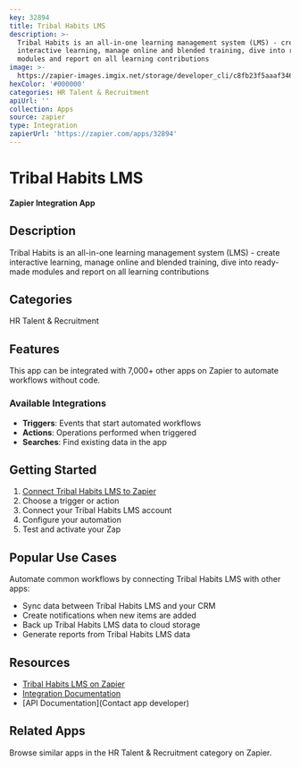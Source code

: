 ```yaml
---
key: 32894
title: Tribal Habits LMS
description: >-
  Tribal Habits is an all-in-one learning management system (LMS) - create
  interactive learning, manage online and blended training, dive into ready-made
  modules and report on all learning contributions
image: >-
  https://zapier-images.imgix.net/storage/developer_cli/c8fb23f5aaaf346aa234cdc6fdb7bd7f.png?auto=format%2Ccompress&ixlib=python-3.0.0&q=50
hexColor: '#000000'
categories: HR Talent & Recruitment
apiUrl: ''
collection: Apps
source: zapier
type: Integration
zapierUrl: 'https://zapier.com/apps/32894'
---
```

# Tribal Habits LMS

**Zapier Integration App**

## Description

Tribal Habits is an all-in-one learning management system (LMS) - create interactive learning, manage online and blended training, dive into ready-made modules and report on all learning contributions

## Categories

HR Talent & Recruitment

## Features

This app can be integrated with 7,000+ other apps on Zapier to automate workflows without code.

### Available Integrations

- **Triggers**: Events that start automated workflows
- **Actions**: Operations performed when triggered
- **Searches**: Find existing data in the app

## Getting Started

1. [Connect Tribal Habits LMS to Zapier](https://zapier.com/apps/32894)
2. Choose a trigger or action
3. Connect your Tribal Habits LMS account
4. Configure your automation
5. Test and activate your Zap

## Popular Use Cases

Automate common workflows by connecting Tribal Habits LMS with other apps:

- Sync data between Tribal Habits LMS and your CRM
- Create notifications when new items are added
- Back up Tribal Habits LMS data to cloud storage
- Generate reports from Tribal Habits LMS data

## Resources

- [Tribal Habits LMS on Zapier](https://zapier.com/apps/32894)
- [Integration Documentation](https://zapier.com/apps/32894/integrations)
- [API Documentation](Contact app developer)

## Related Apps

Browse similar apps in the HR Talent & Recruitment category on Zapier.
